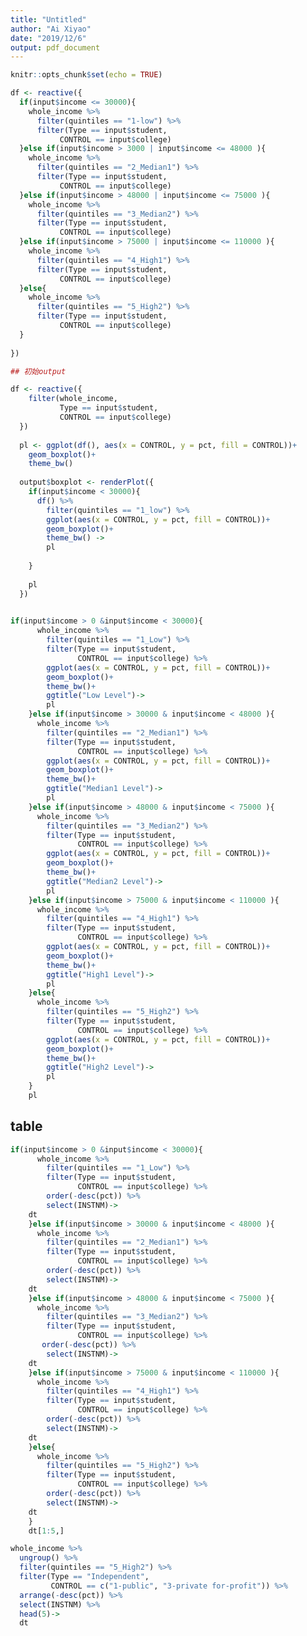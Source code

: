 ```yaml
---
title: "Untitled"
author: "Ai Xiyao"
date: "2019/12/6"
output: pdf_document
---
```


```r
knitr::opts_chunk$set(echo = TRUE)
```

```r
df <- reactive({
  if(input$income <= 30000){
    whole_income %>% 
      filter(quintiles == "1-low") %>% 
      filter(Type == input$student,
           CONTROL == input$college)
  }else if(input$income > 3000 | input$income <= 48000 ){
    whole_income %>% 
      filter(quintiles == "2_Median1") %>% 
      filter(Type == input$student,
           CONTROL == input$college)
  }else if(input$income > 48000 | input$income <= 75000 ){
    whole_income %>% 
      filter(quintiles == "3_Median2") %>% 
      filter(Type == input$student,
           CONTROL == input$college)
  }else if(input$income > 75000 | input$income <= 110000 ){
    whole_income %>% 
      filter(quintiles == "4_High1") %>% 
      filter(Type == input$student,
           CONTROL == input$college)
  }else{
    whole_income %>% 
      filter(quintiles == "5_High2") %>% 
      filter(Type == input$student,
           CONTROL == input$college)
  }
  
})
```

```r
## 初始output

df <- reactive({
    filter(whole_income,
           Type == input$student,
           CONTROL == input$college)
  })
  
  pl <- ggplot(df(), aes(x = CONTROL, y = pct, fill = CONTROL))+
    geom_boxplot()+
    theme_bw()
  
  output$boxplot <- renderPlot({
    if(input$income < 30000){
      df() %>% 
        filter(quintiles == "1_low") %>% 
        ggplot(aes(x = CONTROL, y = pct, fill = CONTROL))+
        geom_boxplot()+
        theme_bw() ->
        pl
        
    }
  
    pl
  })
  
```

```r
if(input$income > 0 &input$income < 30000){
      whole_income %>% 
        filter(quintiles == "1_Low") %>% 
        filter(Type == input$student,
               CONTROL == input$college) %>% 
        ggplot(aes(x = CONTROL, y = pct, fill = CONTROL))+
        geom_boxplot()+
        theme_bw()+
        ggtitle("Low Level")->
        pl
    }else if(input$income > 30000 & input$income < 48000 ){
      whole_income %>% 
        filter(quintiles == "2_Median1") %>% 
        filter(Type == input$student,
               CONTROL == input$college) %>% 
        ggplot(aes(x = CONTROL, y = pct, fill = CONTROL))+
        geom_boxplot()+
        theme_bw()+
        ggtitle("Median1 Level")->
        pl
    }else if(input$income > 48000 & input$income < 75000 ){
      whole_income %>% 
        filter(quintiles == "3_Median2") %>% 
        filter(Type == input$student,
               CONTROL == input$college) %>% 
        ggplot(aes(x = CONTROL, y = pct, fill = CONTROL))+
        geom_boxplot()+
        theme_bw()+
        ggtitle("Median2 Level")->
        pl
    }else if(input$income > 75000 & input$income < 110000 ){
      whole_income %>% 
        filter(quintiles == "4_High1") %>% 
        filter(Type == input$student,
               CONTROL == input$college) %>% 
        ggplot(aes(x = CONTROL, y = pct, fill = CONTROL))+
        geom_boxplot()+
        theme_bw()+
        ggtitle("High1 Level")->
        pl
    }else{
      whole_income %>% 
        filter(quintiles == "5_High2") %>% 
        filter(Type == input$student,
               CONTROL == input$college) %>% 
        ggplot(aes(x = CONTROL, y = pct, fill = CONTROL))+
        geom_boxplot()+
        theme_bw()+
        ggtitle("High2 Level")->
        pl
    }
    pl
```


## table
```r
if(input$income > 0 &input$income < 30000){
      whole_income %>% 
        filter(quintiles == "1_Low") %>% 
        filter(Type == input$student,
               CONTROL == input$college) %>% 
        order(-desc(pct)) %>% 
        select(INSTNM)->
    dt
    }else if(input$income > 30000 & input$income < 48000 ){
      whole_income %>% 
        filter(quintiles == "2_Median1") %>% 
        filter(Type == input$student,
               CONTROL == input$college) %>% 
        order(-desc(pct)) %>% 
        select(INSTNM)->
    dt
    }else if(input$income > 48000 & input$income < 75000 ){
      whole_income %>% 
        filter(quintiles == "3_Median2") %>% 
        filter(Type == input$student,
               CONTROL == input$college) %>% 
       order(-desc(pct)) %>% 
        select(INSTNM)->
    dt
    }else if(input$income > 75000 & input$income < 110000 ){
      whole_income %>% 
        filter(quintiles == "4_High1") %>% 
        filter(Type == input$student,
               CONTROL == input$college) %>% 
        order(-desc(pct)) %>% 
        select(INSTNM)->
    dt
    }else{
      whole_income %>% 
        filter(quintiles == "5_High2") %>% 
        filter(Type == input$student,
               CONTROL == input$college) %>% 
        order(-desc(pct)) %>% 
        select(INSTNM)->
    dt
    }
    dt[1:5,]
```

```r
whole_income %>% 
  ungroup() %>% 
  filter(quintiles == "5_High2") %>% 
  filter(Type == "Independent",
         CONTROL == c("1-public", "3-private for-profit")) %>% 
  arrange(-desc(pct)) %>% 
  select(INSTNM) %>% 
  head(5)->
  dt
```

